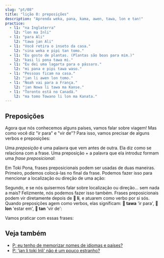 ```yaml
---
slug: "pt/08"
title: "lição 8: preposições"
description: "Aprenda weka, pana, kama, awen, tawa, lon e tan!"
practice:
  - l1: "na Inglaterra"
    l2: "lon ma Inli"
  - l1: "para Ali"
    l2: "tawa jan Ali"
  - l1: "Você retira o inseto da casa."
    l2: "sina weka e pipi tan tomo."
  - l1: "Eu gosto de plantas. (Plantas são boas para mim.)"
    l2: "kasi li pona tawa mi."
  - l1: "Eu dei uma lagarta para o pássaro."
    l2: "mi pana e pipi tawa waso."
  - l1: "Pessoas ficam na casa."
    l2: "jan li awen lon tomo."
  - l1: "Noah vai para a França."
    l2: "jan Nowa li tawa ma Kanse."
  - l1: "Toronto está no Canadá."
    l2: "ma tomo Towano li lon ma Kanata."
---
```



## Preposições

Agora que nós conhecemos alguns países, vamos falar sobre viagem! Mas como você diz "ir para" e "vir de"? Para isso, vamos precisar de alguns verbos e preposições:

<List>
  <Word sl="weka" m="remover, ir embora; ausente, longe" />
  <Word sl="pana" m="dar, colocar" />
  <Word sl="kama" m="vir, chegar" />
  <Word sl="awen" m="ficar, permanecer, proteger" />
  <Word sl="tawa" m="para, em direção a" />
  <Word sl="lon" m="em, sobre" />
  <Word sl="tan" m="de, por causa de" />
</List>

Uma _preposição_ é uma palavra que vem antes de outra. Ela diz como se relaciona com a frase. Uma preposição + a palavra que ela introduz formam uma _frase preposicional_:

<List>
  <Word sl="tawa soweli" m="Em direção ao animal" />
  <Word sl="lon ma" m="em terra, no país" />
  <Word sl="tan tomo" m="da casa" />
</List>

Em Toki Pona, frases preposicionais podem ser usadas de duas maneiras. Primeiro, podemos colocá-las no final da frase. Podemos fazer isso para mencionar a localização ou direção de uma ação:

<List>
  <Sentence sl="mi pana e waso tawa kasi." m="Eu coloquei o pássaro em uma árvore." />
  <Sentence sl="waso li awen lon kasi." m="O pássaro continua em uma árvore." />
  <Sentence
    sl="sina weka e waso tan kasi."
    m="Você remove o pássaro da árvore."
  />
</List>

Segundo, e se nós quisermos falar sobre localização ou direção... sem nada a mais? Felizmente, nós podemos fazer isso também. Frases preposicionais podem vir diretamente depois de **󱤧 li**, e atuarem como verbo por si sós. Quando preposições agem como verbos, elas significam: **󱥩 tawa** 'ir para', **󱤬 lon** 'estar em', **󱥧 tan** 'vir de':

<List>
  <Sentence sl="jan Ema li tawa ma Nijon." m="Emma vai para o Japão." />
  <Sentence sl="jan Nina li lon ma Lusi." m="Nina está na Rússia." />
  <Sentence sl="jan Mili li tan ma Kanse." m="Millie é da França." />
</List>

Vamos praticar com essas frases:

<List>
  <Sentence
    sl="mi tawa ma kasi."
    m="Eu vou para a terra das plantas.<br />(Pode ser uma floresta, um gramado ou algum lugar exuberante.)"
  />
  <Sentence
    sl="sona li weka tan mi."
    m="O conhecimento se afastou de mim.<br />(Eu me esqueci.)"
  />
  <Sentence
    sl="soweli suwi li pona tawa mi."
    m="Animais fofos são bons para mim.<br />(Eu gosto de animais fofos.)"
  />
  <Sentence sl="jan Nowa li toki tawa jan Ema." m="Noah fala com Emma." />
  <Sentence
    sl="jan li toki Tosi lon ma Tosi."
    m="Pessoas falam alemão na Alemanha."
  />
</List>

<Practice exercises={frontmatter.practice} />

## Veja também
* [P: eu tenho de memorizar nomes de idiomas e países?](/pt/languages-countries/)
* [P: 'jan li toki Inli' não é um pouco estranho?](/pt/named-verbs/)
